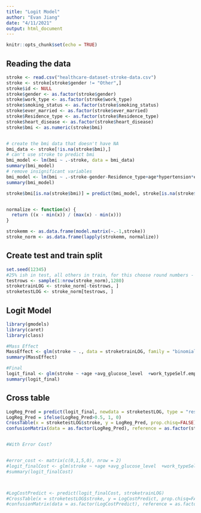 ```yaml
---
title: "Logit Model"
author: "Evan Jiang"
date: "4/11/2021"
output: html_document
---
```


```r
knitr::opts_chunk$set(echo = TRUE)
```


## Reading the data
```r
stroke <- read.csv("healthcare-dataset-stroke-data.csv")
stroke <- stroke[stroke$gender != "Other",]
stroke$id <- NULL
stroke$gender <- as.factor(stroke$gender)
stroke$work_type <- as.factor(stroke$work_type)
stroke$smoking_status <- as.factor(stroke$smoking_status)
stroke$ever_married <- as.factor(stroke$ever_married)
stroke$Residence_type <- as.factor(stroke$Residence_type)
stroke$heart_disease <- as.factor(stroke$heart_disease)
stroke$bmi <- as.numeric(stroke$bmi)


# create the bmi data that doesn't have NA
bmi_data <- stroke[!is.na(stroke$bmi),]
# can't use stroke to predict bmi
bmi_model <- lm(bmi ~ .-stroke, data = bmi_data)
summary(bmi_model)
# remove insignificant variables
bmi_model <- lm(bmi ~ .-stroke-gender-Residence_type+age*hypertension*ever_married-heart_disease, data = bmi_data)
summary(bmi_model)

stroke$bmi[is.na(stroke$bmi)] = predict(bmi_model, stroke[is.na(stroke$bmi),])


normalize <- function(x) {
  return ((x - min(x)) / (max(x) - min(x)))
}

strokemm <- as.data.frame(model.matrix(~.-1,stroke))
stroke_norm <- as.data.frame(lapply(strokemm, normalize))
```
## Create test and train split
```r
set.seed(12345)
#25% ish in test, all others in train, for this choose round numbers - 1280 random in test, others in train
testrows <- sample(1:nrow(stroke_norm),1280)
stroketrainLOG <- stroke_norm[-testrows, ]
stroketestLOG <- stroke_norm[testrows, ]
```


## Logit Model 
```r
library(gmodels)
library(caret)
library(class)

#Mass Effect
MassEffect <- glm(stroke ~ ., data = stroketrainLOG, family = "binomial")
summary(MassEffect)

#Final
logit_final <- glm(stroke ~ +age +avg_glucose_level  +work_typeSelf.employed +avg_glucose_level , data = stroketrainLOG, family = "binomial")
summary(logit_final)
```


## Cross table
```r
LogReg_Pred = predict(logit_final, newdata = stroketestLOG, type = "response")
LogReg_Pred = ifelse(LogReg_Pred>0.5, 1, 0)
CrossTable(x = stroketestLOG$stroke, y = LogReg_Pred, prop.chisq=FALSE)
confusionMatrix(data = as.factor(LogReg_Pred), reference = as.factor(stroketestLOG$stroke))


#With Error Cost?


#error_cost <- matrix(c(0,1,5,0), nrow = 2)
#logit_finalCost <- glm(stroke ~ +age +avg_glucose_level  +work_typeSelf.employed +avg_glucose_level , data = stroketrainLOG, costs = error_cost, family = "binomial")
#summary(logit_finalCost)



#LogCostPredict <- predict(logit_finalCost, stroketrainLOG)
#CrossTable(x = stroketestLOG$stroke, y = LogCostPredict, prop.chisq=FALSE)
#confusionMatrix(data = as.factor(LogCostPredict), reference = as.factor(stroketestLOG$stroke)



```

